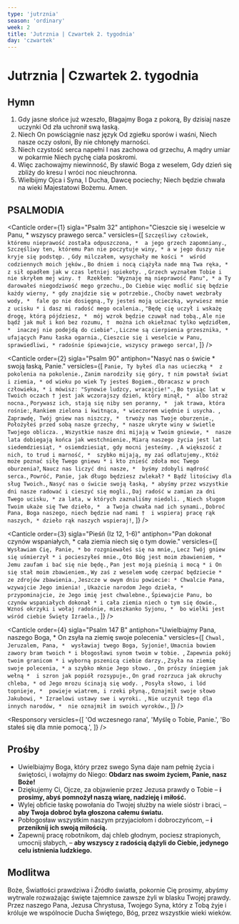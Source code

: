 ```yaml
---
type: 'jutrznia'
season: 'ordinary'
week: 2
title: 'Jutrznia | Czwartek 2. tygodnia'
day: 'czwartek'
---
```


# Jutrznia | Czwartek 2. tygodnia

<OpeningVersicle />

## Hymn

1.  Gdy jasne słońce już wzeszło,
    Błagajmy Boga z pokorą,
    By dzisiaj nasze uczynki
    Od zła uchronił swą łaską.
2.  Niech On powściągnie nasz język
    Od zgiełku sporów i waśni,
    Niech nasze oczy osłoni,
    By nie chłonęły marności.
3.  Niech czystość serca napełni
    I nas zachowa od grzechu,
    A mądry umiar w pokarmie
    Niech pychę ciała poskromi.
4.  Więc zachowajmy niewinność,
    By sławić Boga z weselem,
    Gdy dzień się zbliży do kresu
    I wróci noc nieuchronna.
5.  Wielbijmy Ojca i Syna,
    I Ducha, Dawcę pociechy;
    Niech będzie chwała na wieki
    Majestatowi Bożemu. Amen.

## PSALMODIA

<Canticle
  order={1}
  sigla="Psalm 32"
  antiphon="Cieszcie się i weselcie w Panu, * wszyscy prawego serca."
  versicles={[
    `Szczęśliwy człowiek, któremu nieprawość została odpuszczona, * 
a jego grzech zapomniany.`,
    `Szczęśliwy ten, któremu Pan nie poczytuje winy, *
a w jego duszy nie kryje się podstęp. `,
    `Gdy milczałem, wysychały me kości * 
wśród codziennych moich jęków.`,
    `Bo dniem i nocą ciążyła nade mną Twa ręka, *
z sił opadłem jak w czas letniej spiekoty. `,
    `Grzech wyznałem Tobie i nie skryłem mej winy. † 
Rzekłem: "Wyznaję mą nieprawość Panu", *
a Ty darowałeś niegodziwość mego grzechu.`,
    `Do Ciebie więc modlić się będzie każdy wierny, *
gdy znajdzie się w potrzebie.`,
    `Choćby nawet wezbrały wody, * 
fale go nie dosięgną.`,
    `Ty jesteś moją ucieczką, wyrwiesz mnie z ucisku *
i dasz mi radość mego ocalenia.`,
    `"Będę cię uczył i wskażę drogę, którą pójdziesz, * 
mój wzrok będzie czuwał nad tobą.`,
    `Ale nie bądź jak muł i koń bez rozumu, † 
można ich okiełznać tylko wędzidłem, * 
inaczej nie podejdą do ciebie".`,
    `Liczne są cierpienia grzesznika, * 
ufających Panu łaska ogarnia.`,
    `Cieszcie się i weselcie w Panu, sprawiedliwi, *
radośnie śpiewajcie, wszyscy prawego serca!`,
  ]}
/>

<Canticle
  order={2}
  sigla="Psalm 90"
  antiphon="Nasyć nas o świcie * swoją łaską, Panie."
  versicles={[
    `Panie, Ty byłeś dla nas ucieczką * 
z pokolenia na pokolenie.`,
    `Zanim narodziły się góry, †
nim powstał świat i ziemia, *
od wieku po wiek Ty jesteś Bogiem.`,
    `Obracasz w proch człowieka, *
i mówisz: "Synowie ludzcy, wracajcie!".`,
    `Bo tysiąc lat w Twoich oczach †
jest jak wczorajszy dzień, który minął, * 
albo straż nocna.`,
    `Porywasz ich, stają się niby sen poranny, * 
jak trawa, która rośnie:`,
    `Rankiem zielona i kwitnąca, *
wieczorem więdnie i usycha. `,
    `Zaprawdę, Twój gniew nas niszczy, * 
trwoży nas Twoje oburzenie.`,
    `Położyłeś przed sobą nasze grzechy, *
nasze ukryte winy w świetle Twojego oblicza. `,
    `Wszystkie nasze dni mijają w Twoim gniewie, * 
nasze lata dobiegają końca jak westchnienie.`,
    `Miarą naszego życia jest lat siedemdziesiąt, *
osiemdziesiąt, gdy mocni jesteśmy. `,
    `A większość z nich, to trud i marność, * 
szybko mijają, my zaś odlatujemy.`,
    `Któż może poznać siłę Twego gniewu *
i kto znieść zdoła moc Twego oburzenia?`,
    `Naucz nas liczyć dni nasze, * 
byśmy zdobyli mądrość serca.`,
    `Powróć, Panie, jak długo będziesz zwlekał? *
Bądź litościwy dla sług Twoich.`,
    `Nasyć nas o świcie swoją łaską, *
abyśmy przez wszystkie dni nasze radować i cieszyć się mogli.`,
    `Daj radość w zamian za dni Twego ucisku, *
za lata, w których zaznaliśmy niedoli. `,
    `Niech sługom Twoim ukaże się Twe dzieło, * 
a Twoja chwała nad ich synami.`,
    `Dobroć Pana, Boga naszego, niech będzie nad nami † 
i wspieraj pracę rąk naszych, *
dzieło rąk naszych wspieraj!`,
  ]}
/>

<Canticle
  order={3}
  sigla="Pieśń (Iz 12, 1-6)"
  antiphon="Pan dokonał czynów wspaniałych, * cała ziemia niech się o tym dowie."
  versicles={[
    `Wysławiam Cię, Panie, *
bo rozgniewałeś się na mnie,`,
    `Lecz Twój gniew się uśmierzył *
i pocieszyłeś mnie.`,
    `Oto Bóg jest moim zbawieniem, * 
Jemu zaufam i bać się nie będę.`,
    `Pan jest moją pieśnią i mocą *
i On się stał moim zbawieniem.`,
    `Wy zaś z weselem wodę czerpać będziecie * 
ze zdrojów zbawienia.`,
    `Jeszcze w owym dniu powiecie: *
Chwalcie Pana, wzywajcie Jego imienia! `,
    `Ukażcie narodom Jego dzieła, * 
przypominajcie, że Jego imię jest chwalebne.`,
    `Śpiewajcie Panu, bo czynów wspaniałych dokonał *
i cała ziemia niech o tym się dowie.`,
    `Wznoś okrzyki i wołaj radośnie, mieszkanko Syjonu, * 
bo wielki jest wśród ciebie Święty Izraela.`,
  ]}
/>

<Canticle
  order={4}
  sigla="Psalm 147 B"
  antiphon="Uwielbiajmy Pana, naszego Boga, * On zsyła na ziemię swoje polecenia."
  versicles={[
    `Chwal, Jeruzalem, Pana, * 
wysławiaj twego Boga, Syjonie!`,
    `Umacnia bowiem zawory bram twoich *
i błogosławi synom twoim w tobie. `,
    `Zapewnia pokój twoim granicom *
i wyborną pszenicą ciebie darzy.`,
    `Zsyła na ziemię swoje polecenia, *
a szybko mknie Jego słowo. `,
    `On prószy śniegiem jak wełną * 
i szron jak popiół rozsypuje.`,
    `On grad rozrzuca jak okruchy chleba, *
od Jego mrozu ścinają się wody. `,
    `Posyła słowo, i lód topnieje, * 
powieje wiatrem, i rzeki płyną.`,
    `Oznajmił swoje słowo Jakubowi, *
Izraelowi ustawy swe i wyroki. `,
    `Nie uczynił tego dla innych narodów, * 
nie oznajmił im swoich wyroków.`,
  ]}
/>

<Passage
  sigla="Rz 8, 18-21"
  passage="Sądzę, że cierpień teraźniejszych nie można stawiać na równi z chwałą, która ma się w nas objawić. Bo stworzenie z upragnieniem oczekuje objawienia się synów Bożych. Stworzenie bowiem zostało poddane marności – nie z własnej chęci, ale ze względu na Tego, który je poddał – w nadziei, że również i ono zostanie wyzwolone z niewoli zepsucia, by uczestniczyć w wolności i chwale dzieci Bożych."
/>

<Responsory
  versicles={[
    'Od wczesnego rana',
    'Myślę o Tobie, Panie.',
    'Bo stałeś się dla mnie pomocą.',
  ]}
/>

<Benedictus antiphon="Lud Boży otrzyma zbawienie * przez odpuszczenie grzechów." />

## Prośby

- Uwielbiajmy Boga, który przez swego Syna daje nam pełnię życia i świętości, i wołajmy do Niego: **Obdarz nas swoim życiem, Panie, nasz Boże!**
- Dziękujemy Ci, Ojcze, za objawienie przez Jezusa prawdy o Tobie – **i prosimy, abyś pomnożył naszą wiarę, nadzieję i miłość.**
- Wylej obficie łaskę powołania do Twojej służby na wiele sióstr i braci, – **aby Twoja dobroć była głoszona całemu światu.**
- Pobłogosław wszystkim naszym przyjaciołom i dobroczyńcom, – **i przeniknij ich swoją miłością.**
- Zapewnij pracę robotnikom, daj chleb głodnym, pociesz strapionych, umocnij słabych, – **aby wszyscy z radością dążyli do Ciebie, jedynego celu istnienia ludzkiego.**

<CustomIntercessions type="lauds" />

<KyrieEleison />

<LordsPrayer />

## Modlitwa

Boże, Światłości prawdziwa i Źródło światła, pokornie Cię prosimy, abyśmy wytrwale rozważając święte tajemnice zawsze żyli w blasku Twojej prawdy. Przez naszego Pana, Jezusa Chrystusa, Twojego Syna, który z Tobą żyje i króluje we wspólnocie Ducha Świętego, Bóg, przez wszystkie wieki wieków.

<Amen />

<BlessingAndConcludingVersicle />
